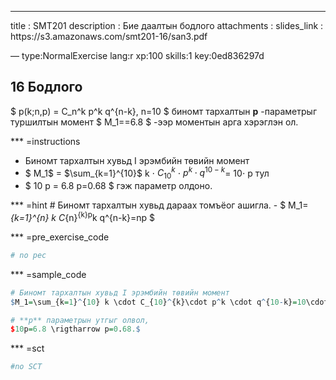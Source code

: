 ---
title       : SMT201
description : Бие даалтын бодлого
attachments :
  slides_link : https://s3.amazonaws.com/smt201-16/san3.pdf

--- type:NormalExercise lang:r xp:100 skills:1 key:0ed836297d

## 16 Бодлого

$ p(k;n,p) = C_n^k \cdot p^k \cdot q^{n-k}, n=10 $ биномт тархалтын **p** -параметрыг 
туршилтын момент $ M_1=\overline{x}=6.8 $ -ээр моментын арга хэрэглэн ол.

*** =instructions

- Биномт тархалтын хувьд I эрэмбийн төвийн момент 
- $ M_1$ = $\sum_{k=1}^{10}$ k $\cdot$ $C_{10}^{k}$ $\cdot$ $p^k \cdot q^{10-k}$= 10$\cdot$ p  тул
- $ 10 \cdot p = 6.8 \Rightarrow p=0.68 $ гэж параметр олдоно.

*** =hint
# Биномт тархалтын хувьд дараах томъёог ашигла.
- $ M_1=\sum_{k=1}^{n} k \cdot C_{n}^{k}\cdot p^k \cdot q^{n-k}=n\cdot p $

*** =pre_exercise_code
```r
# no pec
```

*** =sample_code
```r
# Биномт тархалтын хувьд I эрэмбийн төвийн момент
$M_1=\sum_{k=1}^{10} k \cdot C_{10}^{k}\cdot p^k \cdot q^{10-k}=10\cdot p$

# **p** параметрын утгыг олвол,
$10p=6.8 \rigtharrow p=0.68.$

```

*** =sct
```r
#no SCT
```
